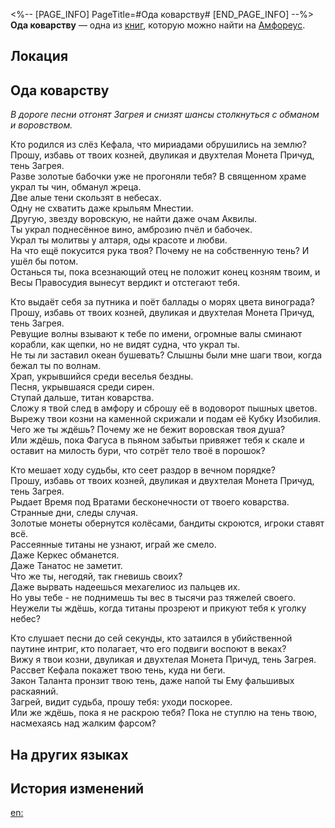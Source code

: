 <%-- [PAGE_INFO]
PageTitle=#Ода коварству#
[END_PAGE_INFO] --%>
{{Дополнить}}
{{Книга Инфобокс
|id           = 436
|Название     = 
|Изображение  = Предмет Книга Амфореус 4.png
|Мир          = Амфореус
|Томов        = 1
|Автор        = <!--нужно добавить-->
|Описание     = Гимн, который титаны использовали, чтобы изгнать Загрея. Его поют путешественники, отправляющиеся в далёкие странствия, чтобы защититься от разбойников и мошенников.
|Том1         = {{tx}}
|Источник1    = {{tx|Отсутствует источник}}
|Персонажи    = 
|Фракции      = 
}}
'''Ода коварству''' — одна из [[Книги|книг]], которую можно найти на [[Амфореус]].

==Локация==
{{Отметка карты|<!--название карты-->|<!--id отметки-->}}

==Ода коварству==
''В дороге песни отгонят Загрея и снизят шансы столкнуться с обманом и воровством.''

Кто родился из слёз Кефала, что мириадами обрушились на землю?<br />
Прошу, избавь от твоих козней, двуликая и двухтелая Монета Причуд, тень Загрея.<br />
Разве золотые бабочки уже не прогоняли тебя? В священном храме украл ты чин, обманул жреца.<br />
Две алые тени скользят в небесах.<br />
Одну не схватить даже крыльям Мнестии.<br />
Другую, звезду воровскую, не найти даже очам Аквилы.<br />
Ты украл поднесённое вино, амброзию пчёл и бабочек.<br />
Украл ты молитвы у алтаря, оды красоте и любви.<br />
На что ещё покусится рука твоя? Почему не на собственную тень? И ушёл бы потом.<br />
Останься ты, пока всезнающий отец не положит конец козням твоим, и Весы Правосудия вынесут вердикт и отстегают тебя.

Кто выдаёт себя за путника и поёт баллады о морях цвета винограда?<br />
Прошу, избавь от твоих козней, двуликая и двухтелая Монета Причуд, тень Загрея.<br />
Ревущие волны взывают к тебе по имени, огромные валы сминают корабли, как щепки, но не видят судна, что украл ты.<br />
Не ты ли заставил океан бушевать? Слышны были мне шаги твои, когда бежал ты по волнам.<br />
Храп, укрывшийся среди веселья бездны.<br />
Песня, укрывшаяся среди сирен.<br />
Ступай дальше, титан коварства.<br />
Сложу я твой след в амфору и сброшу её в водоворот пышных цветов.<br />
Вырежу твои козни на каменной скрижали и подам её Кубку Изобилия.<br />
Чего же ты ждёшь? Почему же не бежит воровская твоя душа?<br />
Или ждёшь, пока Фагуса в пьяном забытьи привяжет тебя к скале и оставит на милость бури, что сотрёт тело твоё в порошок?

Кто мешает ходу судьбы, кто сеет раздор в вечном порядке?<br />
Прошу, избавь от твоих козней, двуликая и двухтелая Монета Причуд, тень Загрея.<br />
Рыдает Время под Вратами бесконечности от твоего коварства. Странные дни, следы случая.<br />
Золотые монеты обернутся колёсами, бандиты скроются, игроки ставят всё.<br />
Рассеянные титаны не узнают, играй же смело.<br />
Даже Керкес обманется.<br />
Даже Танатос не заметит.<br />
Что же ты, негодяй, так гневишь своих?<br />
Даже вырвать надеешься мехагелиос из пальцев их.<br />
Но увы тебе - не поднимешь ты вес в тысячи раз тяжелей своего.<br />
Неужели ты ждёшь, когда титаны прозреют и прикуют тебя к уголку небес?

Кто слушает песни до сей секунды, кто затаился в убийственной паутине интриг, кто полагает, что его подвиги воспоют в веках?<br />
Вижу я твои козни, двуликая и двухтелая Монета Причуд, тень Загрея.<br />
Рассвет Кефала покажет твою тень, куда ни беги.<br />
Закон Таланта пронзит твою тень, даже напой ты Ему фальшивых раскаяний.<br />
Загрей, видит судьба, прошу тебя: уходи поскорее.<br />
Или же ждёшь, пока я не раскрою тебя? Пока не ступлю на тень твою, насмехаясь над жалким фарсом?

==На других языках==
{{На других языках
|en   = Ode of Trickery
|zhs  = 诡计颂歌
|zht  = 詭計頌歌
|ja   = 詭術の賛歌
|ko   = 계략의 송가
|es   = Oda al engaño
|fr   = Ode à la Ruse
|ru   = Ода коварству
|th   = เพลงสรรเสริญเพทุบาย
|vi   = Bài Ca Lừa Lọc
|de   = Ode an die Gaunerei
|id   = Ode Tipu Muslihat
|pt   = Ode aos Truques
}}

==История изменений==
{{История изменений|3.5}}

[[en:]]